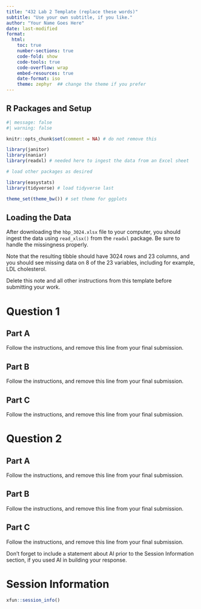 ---
title: "432 Lab 2 Template (replace these words)"
subtitle: "Use your own subtitle, if you like."
author: "Your Name Goes Here"
date: last-modified
format: 
  html:
    toc: true
    number-sections: true
    code-fold: show
    code-tools: true
    code-overflow: wrap
    embed-resources: true
    date-format: iso
    theme: zephyr  ## change the theme if you prefer
---

## R Packages and Setup {.unnumbered}

```{r}
#| message: false
#| warning: false

knitr::opts_chunk$set(comment = NA) # do not remove this

library(janitor)
library(naniar)
library(readxl) # needed here to ingest the data from an Excel sheet

# load other packages as desired

library(easystats)
library(tidyverse) # load tidyverse last

theme_set(theme_bw()) # set theme for ggplots
```

## Loading the Data {.unnumbered}

::: {.callout-note}

After downloading the `hbp_3024.xlsx` file to your computer, you should ingest the data using `read_xlsx()` from the `readxl` package. Be sure to handle the missingness properly.

Note that the resulting tibble should have 3024 rows and 23 columns, and you should see missing data on 8 of the 23 variables, including for example, LDL cholesterol.

Delete this note and all other instructions from this template before submitting your work.

:::


# Question 1

## Part A

::: {.callout-note}
Follow the instructions, and remove this line from your final submission.
:::

## Part B

::: {.callout-note}
Follow the instructions, and remove this line from your final submission.
:::

## Part C

::: {.callout-note}
Follow the instructions, and remove this line from your final submission.
:::

# Question 2

## Part A

::: {.callout-note}
Follow the instructions, and remove this line from your final submission.
:::

## Part B

::: {.callout-note}
Follow the instructions, and remove this line from your final submission.
:::

## Part C

::: {.callout-note}
Follow the instructions, and remove this line from your final submission.
:::

::: {.callout-note}
Don't forget to include a statement about AI prior to the Session Information section, if you used AI in building your response.
:::

# Session Information

```{r}
xfun::session_info()
```

